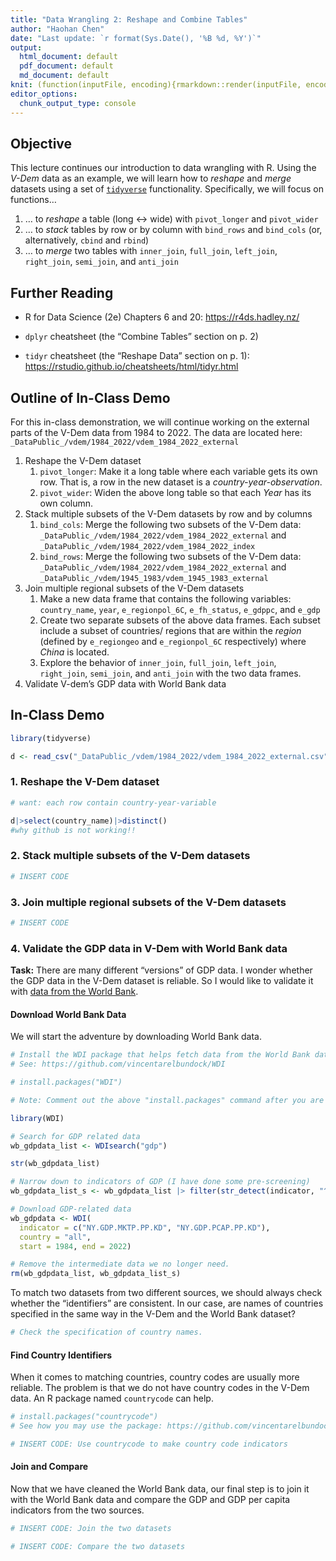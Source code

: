 ```yaml
---
title: "Data Wrangling 2: Reshape and Combine Tables"
author: "Haohan Chen"
date: "Last update: `r format(Sys.Date(), '%B %d, %Y')`"
output: 
  html_document: default
  pdf_document: default
  md_document: default
knit: (function(inputFile, encoding){rmarkdown::render(inputFile, encoding = encoding, output_format = "all", knit_root_dir = getwd())})
editor_options: 
  chunk_output_type: console
---
```


## Objective

This lecture continues our introduction to data wrangling with R. Using the *V-Dem* data as an example, we will learn how to *reshape* and *merge* datasets using a set of [`tidyverse`](https://www.tidyverse.org/) functionality. Specifically, we will focus on functions...

1.  ... to *reshape* a table (long \<-\> wide) with `pivot_longer` and `pivot_wider`
2.  ... to *stack* tables by row or by column with `bind_rows` and `bind_cols` (or, alternatively, `cbind` and `rbind`)
3.  ... to *merge* two tables with `inner_join`, `full_join`, `left_join`, `right_join`, `semi_join`, and `anti_join`

## Further Reading

-   R for Data Science (2e) Chapters 6 and 20: <https://r4ds.hadley.nz/>

-   `dplyr` cheatsheet (the "Combine Tables" section on p. 2)

-   `tidyr` cheatsheet (the "Reshape Data" section on p. 1): <https://rstudio.github.io/cheatsheets/html/tidyr.html>

## Outline of In-Class Demo

For this in-class demonstration, we will continue working on the external parts of the V-Dem data from 1984 to 2022. The data are located here: `_DataPublic_/vdem/1984_2022/vdem_1984_2022_external`

1.  Reshape the V-Dem dataset
    1.  `pivot_longer`: Make it a long table where each variable gets its own row. That is, a row in the new dataset is a *country-year-observation*.
    2.  `pivot_wider`: Widen the above long table so that each *Year* has its own column.
2.  Stack multiple subsets of the V-Dem datasets by row and by columns
    1.  `bind_cols`: Merge the following two subsets of the V-Dem data: `_DataPublic_/vdem/1984_2022/vdem_1984_2022_external` and `_DataPublic_/vdem/1984_2022/vdem_1984_2022_index`
    2.  `bind_rows`: Merge the following two subsets of the V-Dem data: `_DataPublic_/vdem/1984_2022/vdem_1984_2022_external` and `_DataPublic_/vdem/1945_1983/vdem_1945_1983_external`
3.  Join multiple regional subsets of the V-Dem datasets
    1.  Make a new data frame that contains the following variables: `country_name`, `year`, `e_regionpol_6C`, `e_fh_status`, `e_gdppc`, and `e_gdp`
    2.  Create two separate subsets of the above data frames. Each subset include a subset of countries/ regions that are within the *region* (defined by `e_regiongeo` and `e_regionpol_6C` respectively) where *China* is located.
    3.  Explore the behavior of `inner_join`, `full_join`, `left_join`, `right_join`, `semi_join`, and `anti_join` with the two data frames.
4.  Validate V-dem's GDP data with World Bank data

## In-Class Demo

```r
library(tidyverse)
```

```r
d <- read_csv("_DataPublic_/vdem/1984_2022/vdem_1984_2022_external.csv")
```

### 1. Reshape the V-Dem dataset

```r
# want: each row contain country-year-variable

d|>select(country_name)|>distinct()
#why github is not working!!
```

### 2. Stack multiple subsets of the V-Dem datasets

```r
# INSERT CODE
```

### 3. Join multiple regional subsets of the V-Dem datasets

```r
# INSERT CODE
```

### 4. Validate the GDP data in V-Dem with World Bank data

**Task:** There are many different "versions" of GDP data. I wonder whether the GDP data in the V-Dem dataset is reliable. So I would like to validate it with [data from the World Bank](https://data.worldbank.org/).

#### Download World Bank Data

We will start the adventure by downloading World Bank data.

```r
# Install the WDI package that helps fetch data from the World Bank dataset
# See: https://github.com/vincentarelbundock/WDI

# install.packages("WDI")

# Note: Comment out the above "install.packages" command after you are done with installing the package.
```

```r
library(WDI)
```

```r
# Search for GDP related data
wb_gdpdata_list <- WDIsearch("gdp")

str(wb_gdpdata_list)

# Narrow down to indicators of GDP (I have done some pre-screening)
wb_gdpdata_list_s <- wb_gdpdata_list |> filter(str_detect(indicator, "^NY\\.GDP"))
```

```r
# Download GDP-related data
wb_gdpdata <- WDI(
  indicator = c("NY.GDP.MKTP.PP.KD", "NY.GDP.PCAP.PP.KD"), 
  country = "all", 
  start = 1984, end = 2022)
```

```r
# Remove the intermediate data we no longer need.
rm(wb_gdpdata_list, wb_gdpdata_list_s)
```

To match two datasets from two different sources, we should always check whether the "identifiers" are consistent. In our case, are names of countries specified in the same way in the V-Dem and the World Bank dataset?

```r
# Check the specification of country names.

```

#### Find Country Identifiers

When it comes to matching countries, country codes are usually more reliable. The problem is that we do not have country codes in the V-Dem data. An R package named `countrycode` can help.

```r
# install.packages("countrycode")
# See how you may use the package: https://github.com/vincentarelbundock/countrycode
```

```r
# INSERT CODE: Use countrycode to make country code indicators
```

#### Join and Compare

Now that we have cleaned the World Bank data, our final step is to join it with the World Bank data and compare the GDP and GDP per capita indicators from the two sources.

```r
# INSERT CODE: Join the two datasets
```

```r
# INSERT CODE: Compare the two datasets
```

